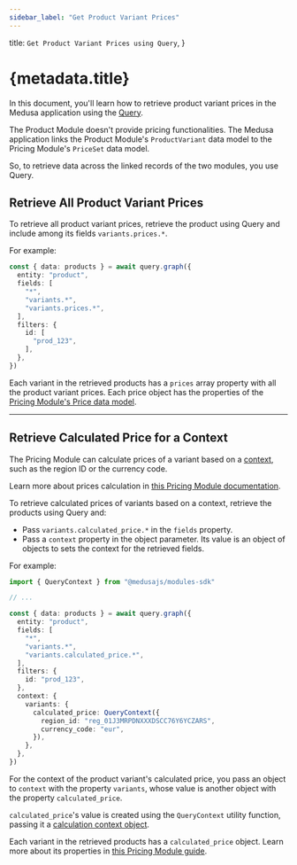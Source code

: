 ```yaml
---
sidebar_label: "Get Product Variant Prices"
---
```


  title: `Get Product Variant Prices using Query`,
}

# {metadata.title}

In this document, you'll learn how to retrieve product variant prices in the Medusa application using the [Query](!docs!/advanced-development/modules/query).

<Note title="Why use Query?">

The Product Module doesn't provide pricing functionalities. The Medusa application links the Product Module's `ProductVariant` data model to the Pricing Module's `PriceSet` data model.

So, to retrieve data across the linked records of the two modules, you use Query.

</Note>

## Retrieve All Product Variant Prices

To retrieve all product variant prices, retrieve the product using Query and include among its fields `variants.prices.*`.

For example:

```ts highlights={[["6"]]}
const { data: products } = await query.graph({
  entity: "product",
  fields: [
    "*",
    "variants.*",
    "variants.prices.*",
  ],
  filters: {
    id: [
      "prod_123",
    ],
  },
})
```

Each variant in the retrieved products has a `prices` array property with all the product variant prices. Each price object has the properties of the [Pricing Module's Price data model](/references/pricing/models/Price).

---

## Retrieve Calculated Price for a Context

The Pricing Module can calculate prices of a variant based on a [context](../../../pricing/price-calculation/page.mdx#calculation-context), such as the region ID or the currency code.

<Note title="Tip">

Learn more about prices calculation in [this Pricing Module documentation](../../../pricing/price-calculation/page.mdx).

</Note>

To retrieve calculated prices of variants based on a context, retrieve the products using Query and:

- Pass `variants.calculated_price.*` in the `fields` property.
- Pass a `context` property in the object parameter. Its value is an object of objects to sets the context for the retrieved fields.

For example:

```ts highlights={[["6"], ["12"], ["13"], ["14"], ["15"], ["16"], ["17"]]}
import { QueryContext } from "@medusajs/modules-sdk"

// ...

const { data: products } = await query.graph({
  entity: "product",
  fields: [
    "*",
    "variants.*",
    "variants.calculated_price.*",
  ],
  filters: {
    id: "prod_123",
  },
  context: {
    variants: {
      calculated_price: QueryContext({
        region_id: "reg_01J3MRPDNXXXDSCC76Y6YCZARS",
        currency_code: "eur",
      }),
    },
  },
})
```

For the context of the product variant's calculated price, you pass an object to `context` with the property `variants`, whose value is another object with the property `calculated_price`.

`calculated_price`'s value is created using the `QueryContext` utility function, passing it a [calculation context object](../../../pricing/price-calculation/page.mdx#calculation-context).

Each variant in the retrieved products has a `calculated_price` object. Learn more about its properties in [this Pricing Module guide](../../../pricing/price-calculation/page.mdx#returned-price-object).
